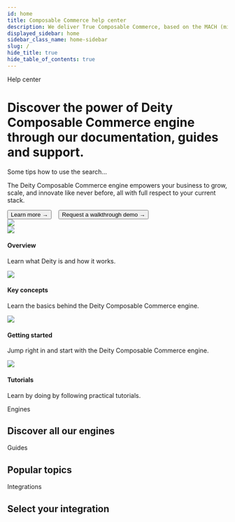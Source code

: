 ```yaml
---
id: home
title: Composable Commerce help center
description: We deliver True Composable Commerce, based on the MACH (microservices, API-first, cloud based, headless) principles, to fulfill your growth ambitions.
displayed_sidebar: home
sidebar_class_name: home-sidebar
slug: /
hide_title: true
hide_table_of_contents: true
---
```



<div className="text-center">
  <Badge>Help center</Badge>
  <h1 className="headline mb20">Discover the power of Deity Composable Commerce engine through our documentation, guides and support.</h1>
  <div className="home-search mb100">
    <SearchBar />
    <div className="home-search-description">Some tips how to use the search...</div>
  </div>
</div>

<Card isPadding={false}>
  <div className="flex">
    <CardContent>
      <LogoImg className="logo-content" />
      <div className="mb20">
        <p>
          The Deity Composable Commerce engine empowers your business to grow, scale, and innovate like never before, all with full respect to your current stack.
        </p>
      </div>  
       <Button variant="contained" size="medium" href="/docs/platform">
          Learn more →
       </Button>&nbsp; &nbsp;
      <Button variant="outlined" size="medium" href="https://www.deity.com/contact" target="_blank">
          Request a walkthrough demo →
       </Button>
    </CardContent>
    <div className="right-big-card">
      <CardContent >
        <img src="/docs/img/composable-commerce.svg"/>
      </CardContent>
    </div>
  </div>
</Card>

<div className="flex mb100 brighten">
  <Card to="/docs/platform">
    <img src="/docs/img/icons/rings.svg" />
    <h4>Overview</h4>
    <p>Learn what Deity is and how it works.</p>
  </Card>
  <Card to="/docs/platform/key-concepts">
    <img src="/docs/img/icons/info.svg" />
    <h4>Key concepts</h4>
    <p>Learn the basics behind the Deity Composable Commerce engine.</p>
  </Card>
  <Card to="/docs/platform/getting-started/overview">
    <img src="/docs/img/icons/lightning.svg" />
    <h4>Getting started</h4>
    <p>Jump right in and start with the Deity Composable Commerce engine.</p>
  </Card>  
  <Card to="/docs/platform/support/tutorials">
    <img src="/docs/img/icons/lightbulb.svg" />
    <h4>Tutorials</h4>
    <p>Learn by doing by following practical tutorials.</p>
  </Card>
</div>

<Badge>Engines</Badge>
<h2 className="mb20 headline2">Discover all our engines</h2>


<ProductContent />


<Badge>Guides</Badge>
<h2 className="mb20 headline2">Popular topics</h2>


<PopularContent />

<Badge>Integrations</Badge>
<h2 class="mb20 headline2">Select your integration</h2>


<IntegrationContent />


